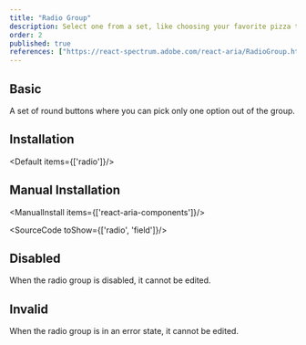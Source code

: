 ```yaml
---
title: "Radio Group"
description: Select one from a set, like choosing your favorite pizza topping; only one can win, ensuring clear choices.
order: 2
published: true
references: ["https://react-spectrum.adobe.com/react-aria/RadioGroup.html#props"]
---
```


## Basic
A set of round buttons where you can pick only one option out of the group.
<How toUse="forms/radio-group-demo" />

## Installation
<Default items={['radio']}/>

## Manual Installation

<ManualInstall items={['react-aria-components']}/>

<SourceCode toShow={['radio', 'field']}/>


## Disabled
When the radio group is disabled, it cannot be edited.
<How toUse="forms/radio-group-disabled-demo" />

## Invalid
When the radio group is in an error state, it cannot be edited.
<How toUse="forms/radio-group-invalid-demo" />
